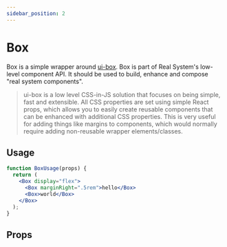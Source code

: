 ```yaml
---
sidebar_position: 2
---
```



# Box

Box is a simple wrapper around [ui-box](https://github.com/segmentio/ui-box). Box is part of Real System's low-level component API.
It should be used to build, enhance and compose "real system components".

> ui-box is a low level CSS-in-JS solution that focuses on being simple, fast and extensible. All CSS properties are set using simple React props, which allows you to easily create reusable components that can be enhanced with additional CSS properties. This is very useful for adding things like margins to components, which would normally require adding non-reusable wrapper elements/classes.

## Usage

```jsx live
function BoxUsage(props) {
  return (
    <Box display="flex">
      <Box marginRight=".5rem">hello</Box>
      <Box>world</Box>
    </Box>
  );
}
```

## Props

<PropTable name="Box" />
